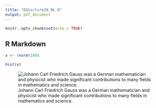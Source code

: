 ```yaml
---
title: "DSLecture26_NL.R"
output: pdf_document
---
```


```r
knitr::opts_chunk$set(echo = TRUE)
```

## R Markdown

```r
x <- rnorm(100)

hist(x)
```



![Johann Carl Friedrich Gauss was a German mathematician and physicist who made significant contributions to many fields in mathematics and science.](Gauss_Photo.jpeg)
